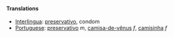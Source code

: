 ====Translations====
*[[Interlingua]]: [[preservativo]], condom
*[[Portuguese]]: [[preservativo]] ''m'', [[camisa-de-vênus]] ''f'', [[camisinha]] ''f''